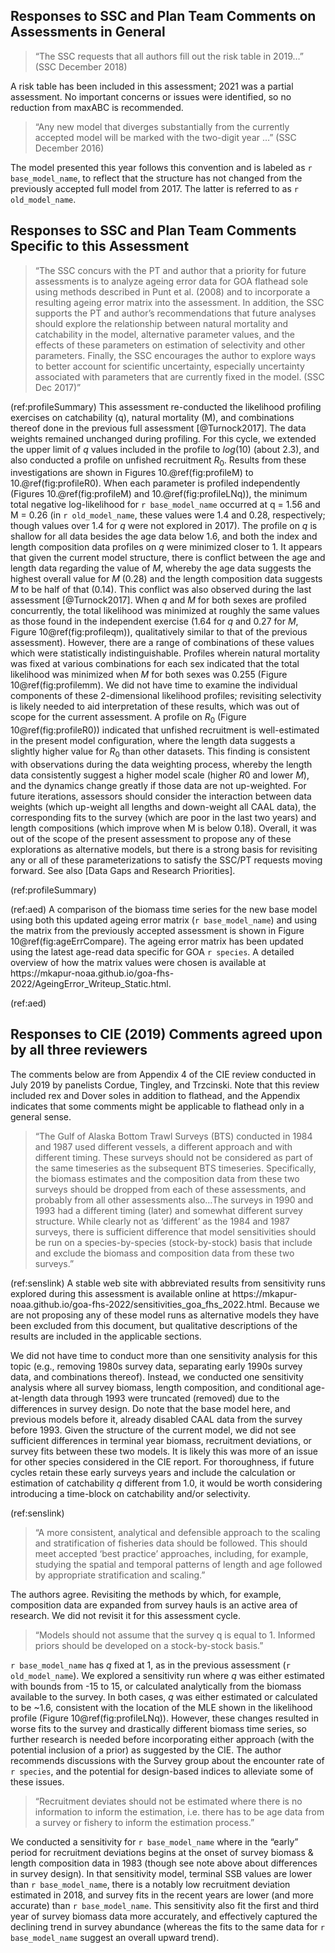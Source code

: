 ## Responses to SSC and Plan Team Comments on Assessments in General {#responses}

> "The SSC requests that all authors fill out the risk table in 2019…" (SSC December 2018)  

A risk table has been included in this assessment; 2021 was a partial assessment. No important concerns or issues were identified, so no reduction from maxABC is recommended.

> "Any new model that diverges substantially from the currently accepted model will be marked with the two-digit year …" (SSC December 2016)  

The model presented this year follows this convention and is labeled as `r base_model_name`, to reflect that the structure has not changed from the previously accepted full model from 2017. The latter is referred to as `r old_model_name`.

## Responses to SSC and Plan Team Comments Specific to this Assessment
> "The SSC concurs with the PT and author that a priority for future assessments is to analyze ageing error data for GOA flathead sole using methods described in Punt et al. (2008) and to incorporate a resulting ageing error matrix into the assessment. In addition, the SSC supports the PT and author’s recommendations that future analyses should explore the relationship between natural mortality and catchability in the model, alternative parameter values, and the effects of these parameters on estimation of selectivity and other parameters. Finally, the SSC encourages the author to explore ways to better account for scientific uncertainty, especially uncertainty associated with parameters that are currently fixed in the model. (SSC Dec 2017)"

(ref:profileSummary) This assessment re-conducted the likelihood profiling exercises on catchability (q), natural mortality (M), and combinations thereof done in the previous full assessment [@Turnock2017]. The data weights remained unchanged during profiling. For this cycle, we extended the upper limit of $q$ values included in the profile to $log(10)$ (about 2.3), and also conducted a profile on unfished recruitment $R_0$. Results from these investigations are shown in Figures 10.\@ref(fig:profileM) to 10.\@ref(fig:profileR0). When each parameter is profiled independently (Figures 10.\@ref(fig:profileM) and 10.\@ref(fig:profileLNq)), the minimum total negative log-likelihood for `r base_model_name` occurred at q = 1.56 and M = 0.26 (in `r old_model_name`, these values were 1.4 and 0.28, respectively; though values over 1.4 for $q$ were not explored in 2017). The profile on $q$ is shallow for all data besides the age data below 1.6, and both the index and length composition data profiles on $q$ were minimized closer to 1. It appears that given the current model structure, there is conflict between the age and length data regarding the value of $M$, whereby the age data suggests the highest overall value for $M$ (0.28) and the length composition data suggests $M$ to be half of that (0.14). This conflict was also observed during the last assessment [@Turnock2017]. When $q$ and $M$ for both sexes are profiled concurrently, the total likelihood was minimized at roughly the same values as those found in the independent exercise (1.64 for $q$ and 0.27 for $M$, Figure 10\@ref(fig:profileqm)), qualitatively similar to that of the previous assessment). However, there are a range of combinations of these values which were statistically indistinguishable. Profiles wherein natural mortality was fixed at various combinations for each sex indicated that the total likelihood was minimized when $M$ for both sexes was 0.255 (Figure 10\@ref(fig:profilemm). We did not have time to examine the individual components of these 2-dimensional likelihood profiles; revisiting selectivity is likely needed to aid interpretation of these results, which was out of scope for the current assessment. A profile on $R_0$ (Figure 10\@ref(fig:profileR0)) indicated that unfished recruitment is well-estimated in the present model configuration, where the length data suggests a slightly higher value for $R_0$ than other datasets.  This finding is consistent with observations during the data weighting process, whereby the length data consistently suggest a higher model scale (higher $R0$ and lower $M$), and the dynamics change greatly if those data are not up-weighted. For future iterations, assessors should consider the interaction between data weights (which up-weight all lengths and down-weight all CAAL data), the corresponding fits to the survey (which are poor in the last two years) and length compositions (which improve when M is below 0.18). \n Overall, it was out of the scope of the present assessment to propose any of these explorations as alternative models, but there is a strong basis for revisiting any or all of these parameterizations to satisfy the SSC/PT requests moving forward. See also [Data Gaps and Research Priorities].


(ref:profileSummary)


\newline

(ref:aed)  A comparison of the biomass time series for the new base model using both this updated ageing error matrix (`r base_model_name`) and using the matrix from the previously accepted assessment is shown in Figure 10\@ref(fig:ageErrCompare). The ageing error matrix has been updated using the latest age-read data specific for GOA `r species`. A detailed overview of how the matrix values were chosen is available at https://mkapur-noaa.github.io/goa-fhs-2022/AgeingError_Writeup_Static.html.

(ref:aed)

## Responses to CIE (2019) Comments agreed upon by all three reviewers

The comments below are from Appendix 4 of the CIE review conducted in July 2019 by panelists Cordue, Tingley, and Trzcinski. Note that this review included rex and Dover soles in addition to flathead, and the Appendix indicates that some comments might be applicable to flathead only in a general sense.

> "The Gulf of Alaska Bottom Trawl Surveys (BTS) conducted in 1984 and 1987 used different vessels, a different approach and with different timing. These surveys should not be considered as part of the same timeseries as the subsequent BTS timeseries. Specifically, the biomass estimates and the composition data from these two surveys should be dropped from each of these assessments, and probably from all
other assessments also...The surveys in 1990 and 1993 had a different timing (later) and somewhat different survey structure. While clearly not as ‘different’ as the 1984 and 1987 surveys, there is sufficient
difference that model sensitivities should be run on a species-by-species (stock-by-stock) basis
that include and exclude the biomass and composition data from these two surveys."

(ref:senslink) A stable web site with abbreviated results from sensitivity runs explored during this assessment is available online at https://mkapur-noaa.github.io/goa-fhs-2022/sensitivities_goa_fhs_2022.html. Because we are not proposing any of these model runs as alternative models they have been excluded from this document, but qualitative descriptions of the results are included in the applicable sections.

We did not have time to conduct more than one sensitivity analysis for this topic (e.g., removing 1980s survey data, separating early 1990s survey data, and combinations thereof). Instead, we conducted one sensitivity analysis where all survey biomass, length composition, and conditional age-at-length data through 1993 were truncated (removed) due to the differences in survey design. Do note that the base model here, and previous models before it, already disabled CAAL data from the survey before 1993. Given the structure of the current model, we did not see sufficient differences in terminal year biomass, recruitment deviations, or survey fits between these two models. It is likely this was more of an issue for other species considered in the CIE report. For thoroughness, if future cycles retain these early surveys years and include the calculation or estimation of catchability $q$ different from 1.0, it would be worth considering introducing a time-block on catchability and/or selectivity. 

(ref:senslink)

> "A more consistent, analytical and defensible approach to the scaling and stratification of fisheries data should be followed. This should meet accepted ‘best practice’ approaches, including, for example, studying the spatial and temporal patterns of length and age followed by appropriate
stratification and scaling."

The authors agree. Revisiting the methods by which, for example, composition data are expanded from survey hauls is an active area of research. We did not revisit it for this assessment cycle.

>"Models should not assume that the survey q is equal to 1. Informed priors should be developed
on a stock-by-stock basis."

 `r base_model_name` has $q$ fixed at 1, as in the previous assessment (`r old_model_name`). We explored a sensitivity run where $q$ was either estimated with bounds from -15 to 15, or calculated analytically from the biomass available to the survey. In both cases, $q$ was either estimated or calculated to be ~1.6, consistent with the location of the MLE shown in the likelihood profile (Figure 10\@ref(fig:profileLNq)). However, these changes resulted in worse fits to the survey and drastically different biomass time series, so further research is needed before incorporating either approach (with the potential inclusion of a prior) as suggested by the CIE. The author recommends discussions with the Survey group about the encounter rate of `r species`, and the potential for design-based indices to alleviate some of these issues.


> "Recruitment deviates should not be estimated where there is no information to inform the estimation, i.e. there has to be age data from a survey or fishery to inform the estimation process."

We conducted a sensitivity for `r base_model_name` where in the "early" period for recruitment deviations begins at the onset of survey biomass & length composition data in 1983 (though see note above about differences in survey design). In that sensitivity model, terminal SSB values are lower than `r base_model_name`, there is a notably low recruitment deviation estimated in 2018, and survey fits in the recent years are lower (and more accurate) than `r base_model_name`. This sensitivity also fit the first and third year of survey biomass data more accurately, and effectively captured the declining trend in survey abundance (whereas the fits to the same data for `r base_model_name` suggest an overall upward trend).
